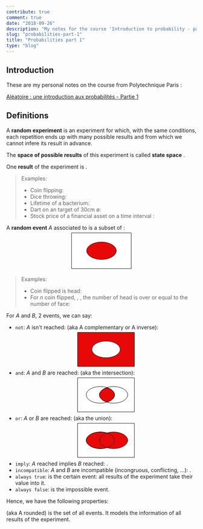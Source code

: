 ```yaml
---
contribute: true
comment: true
date: "2018-09-26"
description: "My notes for the course 'Introduction to probability - part one' from Polytechnique Paris"
slug: "probabilities-part-1"
title: "Probabilities part 1"
type: "blog"
---
```


## Introduction
These are my personal notes on the course from Polytechnique Paris :

[Aléatoire : une introduction aux probabilités - Partie 1](https://www.coursera.org/learn/probabilites-1/)

## Definitions

A **random experiment** is an experiment <Katex formulae='\varepsilon' /> for which, with the same conditions,
each repetition ends up with many possible results and from which we cannot infere its result in advance.

The **space of possible results** of this experiment is called **state space** <Katex formulae='\Omega' />.

One **result** of the experiment is <Katex formulae='\omega \in \Omega' />.

> Examples:
> * Coin flipping: <Katex formulae='\Omega = \{\text{head},\text{tail}\} \hArr \Omega = \{0,1\}' />
> * Dice throwing: <Katex formulae='\Omega = \{1, 2, 3, 4, 5, 6\}' />
> * Lifetime of a bacterium: <Katex formulae='\Omega = \lbrack 0, +\infty \lbrack' />
> * Dart on an target of 30cm ø: <Katex formulae='\Omega = \{(x, y), \sqrt{x^2+y^2} \le 15 \}' />
> * Stock price of a financial asset on a time interval <Katex formulae='\lbrack t_1, t_2 \rbrack' />: <Katex formulae='\Omega = S(\lbrack t_1, t_2 \rbrack, \reals_+)' />

A **random event** *A* associated to <Katex formulae='\varepsilon' /> is a subset of <Katex formulae='\Omega' />:
<svg viewBox="0 0 960 200">
  <g stroke="#000" stroke-linecap="square" clip-path="url(#a)">
    <path fill="#FFF" stroke-miterlimit="2" d="M330 10h300v180H330z" vector-effect="non-scaling-stroke"/>
    <ellipse cx="480" cy="100" fill="#E70808" stroke-miterlimit="3" rx="75" ry="44" vector-effect="non-scaling-stroke"/>
  </g>
</svg>

> Examples:
> * Coin flipped is head: <Katex formulae='A = \{0\}' />
> * For *n* coin flipped, <Katex formulae='\Omega = \{0, 1\}^n' />, <Katex formulae='\omega = (\omega_1, \dots ,\omega_n)' />,
    the number of head is over or equal to the number of face:
    <Katex formulae='A = \{ \omega \in \Omega, \sum^n_{i=1} \omega _i \ge \frac{n}{2} \}' />

For *A* and *B*, 2 events, we can say:
* `not`: *A* isn't reached: <Katex formulae='\textcolor{red}{A^c} = \{ \omega \in \Omega \mid \omega \notin A \}' /> (aka A complementary or A inverse):
  <svg viewBox="0 0 960 200">
    <g stroke="#000" stroke-linecap="square" clip-path="url(#a)">
      <path fill="#E70808" stroke-miterlimit="2" d="M330 10h300v180H330z" vector-effect="non-scaling-stroke"/>
      <ellipse cx="480" cy="100" fill="#FFF" stroke-miterlimit="3" rx="75" ry="44" vector-effect="non-scaling-stroke"/>
    </g>
  </svg>
* `and`: *A* and *B* are reached: <Katex formulae='\textcolor{red}{A \cap B} = \{ \omega \in \Omega \mid \omega \in A \text{ and } \omega \in B \}' /> (aka the intersection):
  <svg viewBox="0 0 960 200">
    <g stroke="#000" stroke-linecap="square" clip-path="url(#a)">
      <path fill="#FFF" stroke-miterlimit="2" d="M330 10h300v180H330z" vector-effect="non-scaling-stroke"/>
      <path fill="#E70808" fill-rule="evenodd" stroke-miterlimit="3" d="M485 62c24 7 40 21 40 38s-16 31-40 38c-24-7-40-21-40-38s16-31 40-38z" vector-effect="non-scaling-stroke"/>
      <ellipse cx="520" cy="100" fill="none" stroke-miterlimit="3" rx="75" ry="44" vector-effect="non-scaling-stroke"/>
      <ellipse cx="450" cy="100" fill="none" stroke-miterlimit="3" rx="75" ry="44" vector-effect="non-scaling-stroke"/>
    </g>
  </svg>
* `or`: *A* or *B* are reached: <Katex formulae='\textcolor{red}{A \cup B} = \{ \omega \in \Omega \mid \omega \in A \text{ or } \omega \in B \}' /> (aka the union):
  <svg viewBox="0 0 960 200">
    <g stroke="#000" stroke-linecap="square" clip-path="url(#a)">
      <path fill="#FFF" stroke-miterlimit="2" d="M330 10h300v180H330z" vector-effect="non-scaling-stroke"/>
      <ellipse cx="450" cy="100" fill="#E70808" stroke-miterlimit="3" rx="75" ry="44" vector-effect="non-scaling-stroke"/>
      <ellipse cx="520" cy="100" fill="#E70808" stroke-miterlimit="3" rx="75" ry="44" vector-effect="non-scaling-stroke"/>
      <ellipse cx="450" cy="100" fill="none" stroke-miterlimit="3" rx="75" ry="44" vector-effect="non-scaling-stroke"/>
    </g>
  </svg>
* `imply`: *A* reached implies *B* reached: <Katex formulae='A_\text{reached} \rArr B_\text{reached} ~\text{then}~ A \subset B' />.
* `incompatible`: *A* and *B* are incompatible (incongruous, conflicting, ...): <Katex formulae='A \cap B = \empty' />.
* `always true`: <Katex formulae='\Omega' /> is the certain event: all results of the experiment take their value into it.
* `always false`: <Katex formulae='\empty' /> is the impossible event.

Hence, we have the following properties:
<Katex displayMode formulae='(A^c)^c = A ~~;~~ \empty^c = \Omega ~~;~~ \Omega^c = \empty' />

<Katex formulae='\mathcal{A}' /> (aka A rounded) is the set of all events. It models the information of all results of the experiment.

<Katex displayMode formulae='\forall x \in \mathcal{A} \rArr A \cap B \in \mathcal{A}, A \cup B \in \mathcal{A}, A^c \in \mathcal{A} \text{ and } \Omega \in \mathcal{A}, \empty \in \mathcal{A}' />
